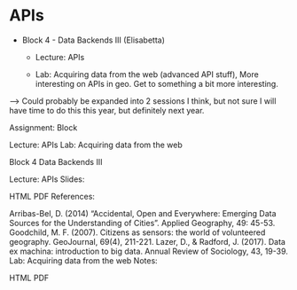 # APIs

-   Block 4 - Data Backends III (Elisabetta)

    -   Lecture: APIs

    -   Lab: Acquiring data from the web (advanced API stuff), More interesting on APIs in geo. Get to something a bit more interesting.

---\> Could probably be expanded into 2 sessions I think, but not sure I will have time to do this this year, but definitely next year.

Assignment: Block

Lecture: APIs
Lab: Acquiring data from the web

Block 4
Data Backends III

Lecture: APIs
Slides:

HTML
PDF
References:

Arribas-Bel, D. (2014) “Accidental, Open and Everywhere: Emerging Data Sources for the Understanding of Cities”. Applied Geography, 49: 45-53.
Goodchild, M. F. (2007). Citizens as sensors: the world of volunteered geography. GeoJournal, 69(4), 211-221.
Lazer, D., & Radford, J. (2017). Data ex machina: introduction to big data. Annual Review of Sociology, 43, 19-39.
Lab: Acquiring data from the web
Notes:

HTML
PDF
